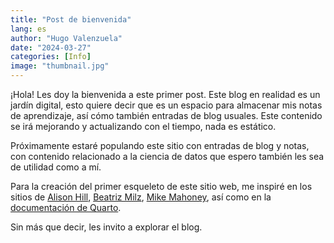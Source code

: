 ```yaml
---
title: "Post de bienvenida"
lang: es
author: "Hugo Valenzuela"
date: "2024-03-27"
categories: [Info]
image: "thumbnail.jpg"
---
```


¡Hola! Les doy la bienvenida a este primer post. Este blog en realidad es un jardín digital, esto quiere decir que es un espacio para almacenar mis notas de aprendizaje, así cómo también entradas de blog usuales. Este contenido se irá mejorando y actualizando con el tiempo, nada es estático.

Próximamente estaré populando este sitio con entradas de blog y notas, con contenido relacionado a la ciencia de datos que espero también les sea de utilidad como a mí.

Para la creación del primer esqueleto de este sitio web, me inspiré en los sitios de [Alison Hill](https://www.apreshill.com/), [Beatriz Milz](https://beamilz.com/), [Mike Mahoney](https://www.mm218.dev/), así como en la [documentación de Quarto](https://quarto.org/docs/gallery/#websites).

Sin más que decir, les invito a explorar el blog.
